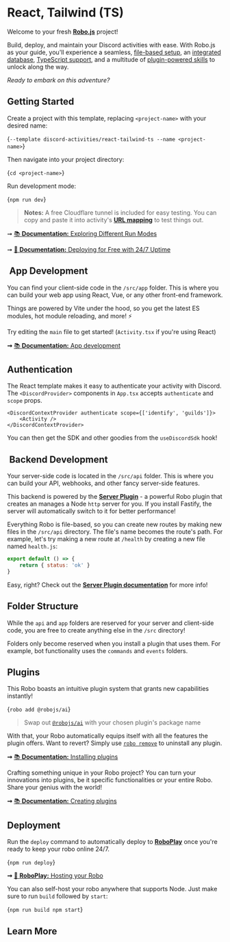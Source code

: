 
# React, Tailwind (TS)

Welcome to your fresh **[Robo.js](https://github.com/Wave-Play/robo)** project!

Build, deploy, and maintain your Discord activities with ease. With Robo.js as your guide, you'll experience a seamless, [file-based setup](https://docs.roboplay.dev/docs/basics/overview#the-robojs-file-structure), an [integrated database](https://docs.roboplay.dev/docs/basics/flashcore), [TypeScript support](https://docs.roboplay.dev/docs/advanced/typescript), and a multitude of [plugin-powered skills](https://docs.roboplay.dev/docs/advanced/plugins) to unlock along the way.

_Ready to embark on this adventure?_

<CardContainer><Card href="https://roboplay.dev/discord" title="🚀 Community" description="Join our Discord server"/>
<Card href="https://robojs.dev/discord-activities/getting-started" title="📚 Documentation" description="Getting started with Robo"/>
<Card href="https://dev.to/waveplay/how-to-build-a-discord-activity-easily-with-robojs-5bng" title="📖 Tutorial" description="Creating a Discord Activity in seconds"/></CardContainer>

##  Getting Started

Create a project with this template, replacing `<project-name>` with your desired name:

<Terminal create>{`--template discord-activities/react-tailwind-ts --name <project-name>`}</Terminal>

Then navigate into your project directory:

<Terminal>{`cd <project-name>`}</Terminal>

Run development mode:

<Terminal>{`npm run dev`}</Terminal>

> **Notes:** A free Cloudflare tunnel is included for easy testing. You can copy and paste it into activity's **[URL mapping](https://robojs.dev/discord-activities/proxy#url-mapping)** to test things out.

➞ [📚 **Documentation:** Exploring Different Run Modes](https://robojs.dev/robojs/mode#default-modes)

➞ [🚀 **Documentation:** Deploying for Free with 24/7 Uptime](https://robojs.dev/hosting/overview)

## ️ App Development

You can find your client-side code in the `/src/app` folder. This is where you can build your web app using React, Vue, or any other front-end framework.

Things are powered by Vite under the hood, so you get the latest ES modules, hot module reloading, and more! ⚡

Try editing the `main` file to get started! (`Activity.tsx` if you're using React)

**➞** [📚 **Documentation:** App development](https://docs.roboplay.dev/docs/app/overview)

##  Authentication

The React template makes it easy to authenticate your activity with Discord. The `<DiscordProvider>` components in `App.tsx` accepts `authenticate` and `scope` props.

```tsx
<DiscordContextProvider authenticate scope={['identify', 'guilds']}>
	<Activity />
</DiscordContextProvider>
```

You can then get the SDK and other goodies from the `useDiscordSdk` hook!

## ️ Backend Development

Your server-side code is located in the `/src/api` folder. This is where you can build your API, webhooks, and other fancy server-side features.

This backend is powered by the [**Server Plugin**](https://github.com/Wave-Play/robo.js/tree/main/packages/plugin-api) - a powerful Robo plugin that creates an manages a Node `http` server for you. If you install Fastify, the server will automatically switch to it for better performance!

Everything Robo is file-based, so you can create new routes by making new files in the `/src/api` directory. The file's name becomes the route's path. For example, let's try making a new route at `/health` by creating a new file named `health.js`:

```js
export default () => {
	return { status: 'ok' }
}
```

Easy, right? Check out the [**Server Plugin documentation**](https://github.com/Wave-Play/robo.js/tree/main/packages/plugin-api) for more info!

##  Folder Structure

While the `api` and `app` folders are reserved for your server and client-side code, you are free to create anything else in the `/src` directory!

Folders only become reserved when you install a plugin that uses them. For example, bot functionality uses the `commands` and `events` folders.

##  Plugins

This Robo boasts an intuitive plugin system that grants new capabilities instantly!

<Terminal execute>{`robo add @robojs/ai`}</Terminal>

> Swap out [`@robojs/ai`](https://github.com/Wave-Play/robo.js/tree/main/packages/plugin-ai) with your chosen plugin's package name

With that, your Robo automatically equips itself with all the features the plugin offers. Want to revert? Simply use [`robo remove`](https://docs.roboplay.dev/docs/advanced/command-line#plugins) to uninstall any plugin.

**➞** [📚 **Documentation:** Installing plugins](https://docs.roboplay.dev/docs/advanced/plugins#installing-plugins)

Crafting something unique in your Robo project? You can turn your innovations into plugins, be it specific functionalities or your entire Robo. Share your genius with the world!

**➞** [📚 **Documentation:** Creating plugins](https://docs.roboplay.dev/docs/advanced/plugins#creating-plugins)

##  Deployment

Run the `deploy` command to automatically deploy to **[RoboPlay](https://roboplay.dev)** once you're ready to keep your robo online 24/7.

<Terminal>{`npm run deploy`}</Terminal>

**➞** [🚀 **RoboPlay:** Hosting your Robo](https://docs.roboplay.dev/docs/hosting)

You can also self-host your robo anywhere that supports Node. Just make sure to run `build` followed by `start`:

<Terminal>{`npm run build
npm start`}</Terminal>


## Learn More

<CardContainer><Card href="/templates/overview" title="📦 Explore Templates" description="Discover more templates for a quick start."/><Card href="https://github.com/Wave-Play/robo.js/tree/main/templates/discord-activities/react-tailwind-ts" title="🔗 GitHub Repository" description="Explore source code on GitHub."/></CardContainer>
